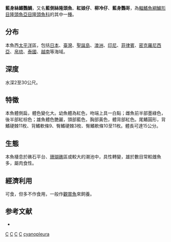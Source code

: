 {{Speciesbox 
| genus = Cirrhilabrus
| species = cyanopleura
| image = Bluehead Fairy Wrasse – Cirrhilabrus cyanopleura crop.jpg
| status = DD
| status_system = iucn3.1
| trend = unknown
| authority = [[Bleeker|Bleeker]], 1851
| synonyms = *''Cheilinoides cyanopleura''<br /><small>Bleeker, 1851</small>
*''Cirrhilabrus heterodon''<br /><small>Bleeker, 1871</small>
*''Cirrhilabrus lyukyuensis''<br /><small>Ishikawa, 1904</small>
*''Cirrhilabrus ryukyuensis''<br /><small>Ishikawa, 1904</small>
}}
'''藍身絲鰭鸚鯛'''，又名'''藍側絲隆頭魚'''、'''紅娘仔'''、'''柳冷仔'''、'''藍身鸚哥'''，為[[輻鰭魚綱|輻鰭魚綱]][[鱸形目|鱸形目]][[隆頭魚亞目|隆頭魚亞目]][[隆頭魚科|隆頭魚科]]的其中一[[種|種]]。

==分布==
本魚西[[太平洋|太平洋]]區，包括[[日本|日本]]、[[臺灣|臺灣]]、[[聖誕島|聖誕島]]、[[澳洲|澳洲]]、[[印尼|印尼]]、[[菲律賓|菲律賓]]、[[密克羅尼西亞|密克羅尼西亞]]、[[帛琉|帛琉]]、[[泰國|泰國]]、[[越南|越南]]等海域。

==深度==
水深2至30公尺。

==特徵==
本魚體側扁，體色變化大。幼魚體為紅色，吻端上具一白點；雌魚前半部墨綠色，後半部紅棕色；雄魚體色艷麗，頭部藍色，胸部黃色，體背部紅色。尾鰭圓形，背鰭硬棘11枚、背鰭軟條9、臀鰭硬棘3枚、臀鰭軟條10至11枚。體長可達15公分。

==生態==
本魚棲息於礁石平台、[[珊瑚礁|珊瑚礁]]區或較大的潮池中，具性轉變，雄於數目常較雌魚多，屬肉食性。

==經濟利用== 
可食，但多不作食用，一般作[[觀賞魚|觀賞魚]]來飼養。

==参考文献==
* {{TaiBNET| zh=藍身絲鰭鸚鯛 | id=381950 | binomial=Cirrhilabrus cyanopleura | authority=Bleeker, 1851 | var= | accessdate=2013-01-24}}
{{Taxonbar}}

[[Category:1851年描述的鱼类|C]]
[[Category:IUCN红色名录数据缺乏物种|C]]
[[Category:觀賞魚|C]]
[[Category:食用鱼|C]]
[[Category:絲隆頭魚屬|cyanopleura]]